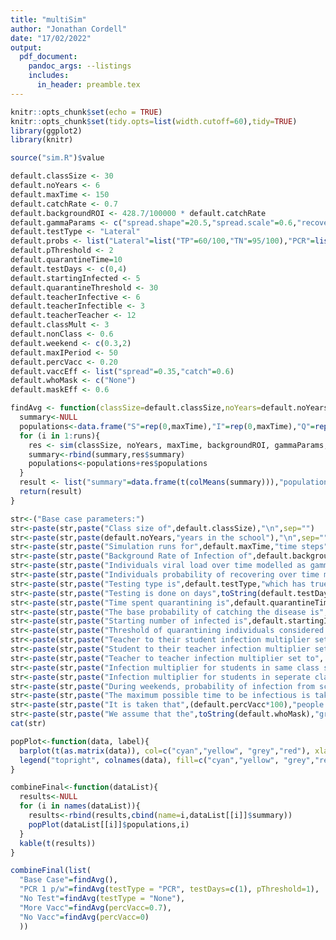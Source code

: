 ```yaml
---
title: "multiSim"
author: "Jonathan Cordell"
date: "17/02/2022"
output: 
  pdf_document:
    pandoc_args: --listings
    includes:
      in_header: preamble.tex
---
```


```r
knitr::opts_chunk$set(echo = TRUE)
knitr::opts_chunk$set(tidy.opts=list(width.cutoff=60),tidy=TRUE)
library(ggplot2)
library(knitr)
```

```r
source("sim.R")$value
```

```r
default.classSize <- 30
default.noYears <- 6
default.maxTime <- 150
default.catchRate <- 0.7
default.backgroundROI <- 428.7/100000 * default.catchRate
default.gammaParams <- c("spread.shape"=20.5,"spread.scale"=0.6,"recover.shape"=18.6,"recover.scale"=1.2)
default.testType <- "Lateral"
default.probs <- list("Lateral"=list("TP"=60/100,"TN"=95/100),"PCR"=list("TP"=90/100, "TN"=99.2/100), "None"=list("TP"=0,"TN"=1))
default.pThreshold <- 2
default.quarantineTime=10
default.testDays <- c(0,4)
default.startingInfected <- 5
default.quarantineThreshold <- 30
default.teacherInfective <- 6
default.teacherInfectible <- 3
default.teacherTeacher <- 12
default.classMult <- 3
default.nonClass <- 0.6
default.weekend <- c(0.3,2)
default.maxIPeriod <- 50
default.percVacc <- 0.20
default.vaccEff <- list("spread"=0.35,"catch"=0.6)
default.whoMask <- c("None")
default.maskEff <- 0.6
```
```r
findAvg <- function(classSize=default.classSize,noYears=default.noYears,maxTime=default.maxTime,backgroundROI=default.backgroundROI,gammaParams=default.gammaParams,testType=default.testType,probs=default.probs,pThreshold=default.pThreshold,quarantineTime=default.quarantineTime,catchRate=default.catchRate,testDays=default.testDays,startingInfected=default.startingInfected,quarantineThreshold=default.quarantineThreshold,teacherInfective=default.teacherInfective,teacherInfectible=default.teacherInfectible,teacherTeacher=default.teacherTeacher,classMult=default.classMult,nonClass=default.nonClass,weekend=default.weekend,maxIPeriod=default.maxIPeriod,percVacc=default.percVacc,vaccEff=default.vaccEff,whoMask=default.whoMask,maskEff=default.maskEff, runs=10){
  summary<-NULL
  populations<-data.frame("S"=rep(0,maxTime),"I"=rep(0,maxTime),"Q"=rep(0,maxTime),"R"=rep(0,maxTime))
  for (i in 1:runs){
    res <- sim(classSize, noYears, maxTime, backgroundROI, gammaParams, testType, probs, pThreshold, quarantineTime, catchRate, testDays, startingInfected, quarantineThreshold, teacherInfective, teacherInfectible, teacherTeacher, classMult, nonClass, weekend, maxIPeriod, percVacc, vaccEff, whoMask, maskEff)
    summary<-rbind(summary,res$summary)
    populations<-populations+res$populations
  }
  result <- list("summary"=data.frame(t(colMeans(summary))),"populations"=populations/10)
  return(result)
}  
```


```r
str<-("Base case parameters:")
str<-paste(str,paste("Class size of",default.classSize),"\n",sep="")
str<-paste(str,paste(default.noYears,"years in the school"),"\n",sep="")
str<-paste(str,paste("Simulation runs for",default.maxTime,"time steps"),"\n",sep="")
str<-paste(str,paste("Background Rate of Infection of",default.backgroundROI),"\n",sep="")
str<-paste(str,paste("Individuals viral load over time modelled as gamma distribution with shape",default.gammaParams["spread.shape"],"and scale",default.gammaParams["spread.scale"]),"\n",sep="")
str<-paste(str,paste("Individuals probability of recovering over time modelled as gamma distribution with shape",default.gammaParams["recover.shape"],"and scale",default.gammaParams["recover.scale"]),"\n",sep="")
str<-paste(str,paste("Testing type is",default.testType,"which has true positive rate of",default.probs[[default.testType]]$TP,"and true negative rate of",default.probs[[default.testType]]$TN),"\n",sep="")
str<-paste(str,paste("Testing is done on days",toString(default.testDays)),"\n",sep="")
str<-paste(str,paste("Time spent quarantining is",default.quarantineTime,"days"),"\n",sep="")
str<-paste(str,paste("The base probability of catching the disease is",default.catchRate),"\n",sep="")
str<-paste(str,paste("Starting number of infected is",default.startingInfected),"\n",sep="")
str<-paste(str,paste("Threshold of quarantining individuals considered noteworthy is",default.quarantineThreshold),"\n",sep="")
str<-paste(str,paste("Teacher to their student infection multiplier set to", default.teacherInfective),"\n",sep="")
str<-paste(str,paste("Student to their teacher infection multiplier set to", default.teacherInfectible),"\n",sep="")
str<-paste(str,paste("Teacher to teacher infection multiplier set to", default.teacherTeacher),"\n",sep="")
str<-paste(str,paste("Infection multiplier for students in same class set to",  default.classMult),"\n",sep="")
str<-paste(str,paste("Infection multiplier for students in seperate classes set to",  default.nonClass),"\n",sep="")
str<-paste(str,paste("During weekends, probability of infection from school is multiplied by",default.weekend[1],"whilst infection from other sources is multiplied by",default.weekend[2]),"\n",sep="")
str<-paste(str,paste("The maximum possible time to be infectious is taken to be", default.maxIPeriod),"\n",sep="")
str<-paste(str,paste("It is taken that",(default.percVacc*100),"people are vaccinated, which is",(100*default.vaccEff$spread),"percent effective at reducing the spread from a vaccinated infected individual, and",(100*default.vaccEff$catch),"percent effective at reducing that chance of catching the disease"),"\n")
str<-paste(str,paste("We assume that the",toString(default.whoMask),"groups are mandated to wear masks, which is ",(100*default.maskEff),"percent effective at reducing transmission"),"\n")
cat(str)
```

```r
popPlot<-function(data, label){
  barplot(t(as.matrix(data)), col=c("cyan","yellow", "grey","red"), xlab="Days", ylab="Individuals", names.arg=(1:nrow(data)),main=label)
  legend("topright", colnames(data), fill=c("cyan","yellow", "grey","red"), bg="white")
}
```

```r
combineFinal<-function(dataList){
  results<-NULL
  for (i in names(dataList)){
    results<-rbind(results,cbind(name=i,dataList[[i]]$summary))
    popPlot(dataList[[i]]$populations,i)
  }
  kable(t(results))
}

```
```r
combineFinal(list(
  "Base Case"=findAvg(),
  "PCR 1 p/w"=findAvg(testType = "PCR", testDays=c(1), pThreshold=1),
  "No Test"=findAvg(testType = "None"),
  "More Vacc"=findAvg(percVacc=0.7),
  "No Vacc"=findAvg(percVacc=0)
  ))
``` 